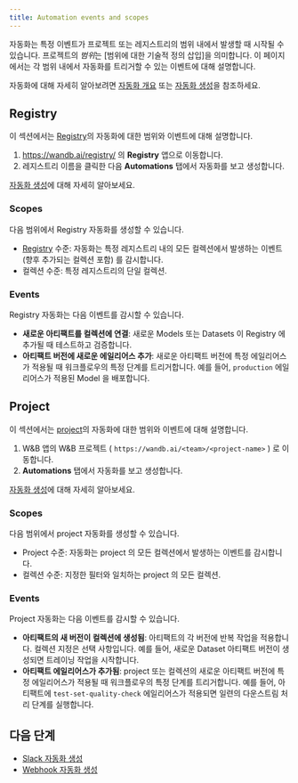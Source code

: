 ```yaml
---
title: Automation events and scopes
---
```



<Info>
<EnterpriseCloudOnly/>
</Info>

자동화는 특정 이벤트가 프로젝트 또는 레지스트리의 범위 내에서 발생할 때 시작될 수 있습니다. 프로젝트의 *범위*는 [범위에 대한 기술적 정의 삽입]을 의미합니다. 이 페이지에서는 각 범위 내에서 자동화를 트리거할 수 있는 이벤트에 대해 설명합니다.

자동화에 대해 자세히 알아보려면 [자동화 개요](/ko/models/core/automations/) 또는 [자동화 생성](/ko/models/core/automations/create-automations/)을 참조하세요.

## Registry
이 섹션에서는 [Registry](/ko/models/core/registry/)의 자동화에 대한 범위와 이벤트에 대해 설명합니다.

1. https://wandb.ai/registry/ 의 **Registry** 앱으로 이동합니다.
2. 레지스트리 이름을 클릭한 다음 **Automations** 탭에서 자동화를 보고 생성합니다.

[자동화 생성](/ko/models/core/automations/create-automations/)에 대해 자세히 알아보세요.

### Scopes
다음 범위에서 Registry 자동화를 생성할 수 있습니다.
- [Registry](/ko/models/core/registry/) 수준: 자동화는 특정 레지스트리 내의 모든 컬렉션에서 발생하는 이벤트 (향후 추가되는 컬렉션 포함) 를 감시합니다.
- 컬렉션 수준: 특정 레지스트리의 단일 컬렉션.

### Events
Registry 자동화는 다음 이벤트를 감시할 수 있습니다.
- **새로운 아티팩트를 컬렉션에 연결**: 새로운 Models 또는 Datasets 이 Registry 에 추가될 때 테스트하고 검증합니다.
- **아티팩트 버전에 새로운 에일리어스 추가**: 새로운 아티팩트 버전에 특정 에일리어스가 적용될 때 워크플로우의 특정 단계를 트리거합니다. 예를 들어, `production` 에일리어스가 적용된 Model 을 배포합니다.

## Project
이 섹션에서는 [project](/ko/models/track/project-page/)의 자동화에 대한 범위와 이벤트에 대해 설명합니다.

1. W&B 앱의 W&B 프로젝트 ( `https://wandb.ai/<team>/<project-name>` ) 로 이동합니다.
2. **Automations** 탭에서 자동화를 보고 생성합니다.

[자동화 생성](/ko/models/core/automations/create-automations/)에 대해 자세히 알아보세요.

### Scopes
다음 범위에서 project 자동화를 생성할 수 있습니다.
- Project 수준: 자동화는 project 의 모든 컬렉션에서 발생하는 이벤트를 감시합니다.
- 컬렉션 수준: 지정한 필터와 일치하는 project 의 모든 컬렉션.

### Events
Project 자동화는 다음 이벤트를 감시할 수 있습니다.
- **아티팩트의 새 버전이 컬렉션에 생성됨**: 아티팩트의 각 버전에 반복 작업을 적용합니다. 컬렉션 지정은 선택 사항입니다. 예를 들어, 새로운 Dataset 아티팩트 버전이 생성되면 트레이닝 작업을 시작합니다.
- **아티팩트 에일리어스가 추가됨**: project 또는 컬렉션의 새로운 아티팩트 버전에 특정 에일리어스가 적용될 때 워크플로우의 특정 단계를 트리거합니다. 예를 들어, 아티팩트에 `test-set-quality-check` 에일리어스가 적용되면 일련의 다운스트림 처리 단계를 실행합니다.

## 다음 단계
- [Slack 자동화 생성](/ko/models/core/automations/create-automations/slack/)
- [Webhook 자동화 생성](/ko/models/core/automations/create-automations/webhook/)
